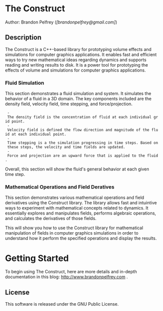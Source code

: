 =The Construct=
Author: Brandon Pelfrey (''[brandonpelfrey@gmail.com]'')

==Description==
The Construct is a C++-based library for prototyping volume effects and simulations for computer graphics applications. It enables fast and efficient ways to try new mathematical ideas regarding dynamics and supports reading and writing results to disk. It is a power tool for prototyping the effects of volume and simulations for computer graphics applications.

===Fluid Simulation===
This section demonstrates a fluid simulation and system. It simulates the behavior of a fluid in a 3D domain. The key components included are the density field, velocity field, time stepping, and force/projection. 
  - The density field is the concentration of fluid at each individual grid point. 
  - Velocity field is defined the flow direction and magnitude of the fluid at each individual point. 
  - Time stepping is a the simulation progressing in time steps. Based on these steps, the velocity and time fields are updated. 
  - Force and projection are an upward force that is applied to the fluid.

Overall, this section will show the fluid's general behavior at each given time step.

===Mathematical Operations and Field Deratives===
This section demonstrates various mathematical operations and field derivatives using the Construct library. The library allows fast and intuintive ways to experiment with mathematical concepts related to dynamics. It essentially explores and manipulates fields, performs algebraic operations, and calculates the derivatives of those fields. 

This will show you how to use the Construct library for mathematical manipulation of fields in computer graphics simulations in order to understand how it perform the specified operations and display the results.

=Getting Started=

To begin using The Construct, here are more details and in-depth documentation in this blog: http://www.brandonpelfrey.com .

==License==
This software is released under the GNU Public License.